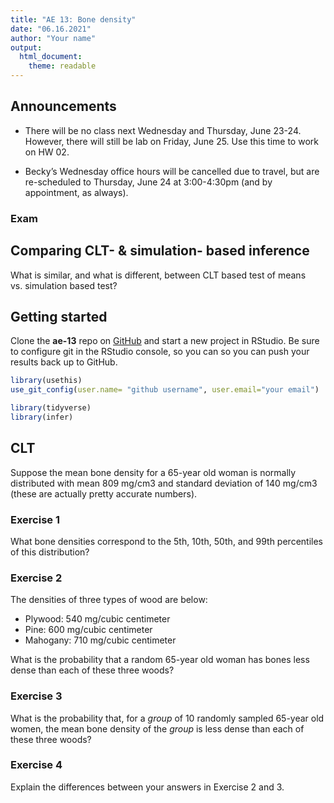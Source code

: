 ```yaml
---
title: "AE 13: Bone density"
date: "06.16.2021"
author: "Your name"
output: 
  html_document:
    theme: readable
---
```


## Announcements 

- There will be no class next Wednesday and Thursday, June 23-24. However, there
will still be lab on Friday, June 25. Use this time to work on HW 02. 

- Becky's Wednesday office hours will be cancelled due to travel, but are re-scheduled
to Thursday, June 24 at 3:00-4:30pm (and by appointment, as always).

### Exam

## Comparing CLT- & simulation- based inference

What is similar, and what is different, between CLT based test of means vs. simulation based test?

## Getting started 

Clone the **ae-13** repo on [GitHub](https://github.com/sta199-summer2021) and start a new project in RStudio. Be sure to configure git in the RStudio console, so you can so you can push your results back up to GitHub.

```r
library(usethis)
use_git_config(user.name= "github username", user.email="your email")
```

```r
library(tidyverse)
library(infer)
```

## CLT

Suppose the mean bone density for a 65-year old woman is normally 
distributed with mean 809 mg/cm3 and standard deviation of 140 mg/cm3 (these are actually pretty accurate numbers).

### Exercise 1

What bone densities correspond to the 5th, 10th, 50th, and 99th percentiles of this distribution?

### Exercise 2

The densities of three types of wood are below:

- Plywood: 540 mg/cubic centimeter
- Pine: 600 mg/cubic centimeter
- Mahogany: 710 mg/cubic centimeter

What is the probability that a random 65-year old woman has bones less
dense than each of these three woods?

### Exercise 3

What is the probability that, for a *group* of 10 randomly sampled 65-year old women, the mean bone density of the *group* is less dense than each of these three woods?

### Exercise 4

Explain the differences between your answers in Exercise 2 and 3.
